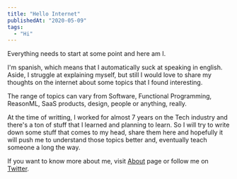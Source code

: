```yaml
---
title: "Hello Internet"
publishedAt: "2020-05-09"
tags:
  - "Hi"
---
```


Everything needs to start at some point and here am I.

I'm spanish, which means that I automatically suck at speaking in english. Aside, I struggle at explaining myself, but still I would love to share my thoughts on the internet about some topics that I found interesting.

The range of topics can vary from Software, Functional Programming, ReasonML, SaaS products, design, people or anything, really.

At the time of writting, I worked for almost 7 years on the Tech industry and there's a ton of stuff that I learned and planning to learn. So I will try to write down some stuff that comes to my head, share them here and hopefully it will push me to understand those topics better and, eventually teach someone a long the way.

If you want to know more about me, visit [About](/about) page or follow me on [Twitter](https://twitter.com/davesnx).
